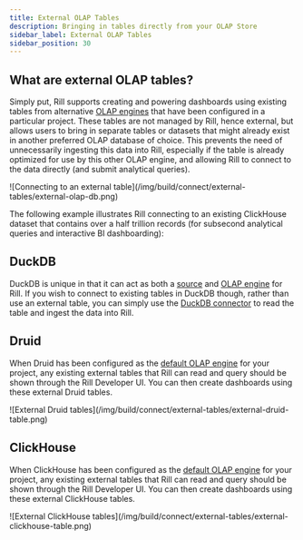```yaml
---
title: External OLAP Tables
description: Bringing in tables directly from your OLAP Store
sidebar_label: External OLAP Tables
sidebar_position: 30
---
```



## What are external OLAP tables?

Simply put, Rill supports creating and powering dashboards using existing tables from alternative [OLAP engines](../../reference/olap-engines/olap-engines.md) that have been configured in a particular project. These tables are not managed by Rill, hence external, but allows users to bring in separate tables or datasets that might already exist in another preferred OLAP database of choice. This prevents the need of unnecessarily ingesting this data into Rill, especially if the table is already optimized for use by this other OLAP engine, and allowing Rill to connect to the data directly (and submit analytical queries).

<div className="center-content">
![Connecting to an external table](/img/build/connect/external-tables/external-olap-db.png)
</div>

The following example illustrates Rill connecting to an existing ClickHouse dataset that contains over a half trillion records (for subsecond analytical queries and interactive BI dashboarding):

<div className="center-content">
<TwitterEmbed tweetId="1755363204736463138" />
</div>

## DuckDB

DuckDB is unique in that it can act as both a [source](../../reference/connectors/motherduck.md) and [OLAP engine](../../reference/olap-engines/duckdb.md) for Rill. If you wish to connect to existing tables in DuckDB though, rather than use an external table, you can simply use the [DuckDB connector](../../reference/connectors/motherduck.md#connecting-to-duckdb) to read the table and ingest the data into Rill. 

## Druid

When Druid has been configured as the [default OLAP engine](../../reference/project-files/rill-yaml.md#configuring-the-default-olap-engine) for your project, any existing external tables that Rill can read and query should be shown through the Rill Developer UI. You can then create dashboards using these external Druid tables.

<div className="center-content">
![External Druid tables](/img/build/connect/external-tables/external-druid-table.png)
</div>

## ClickHouse

When ClickHouse has been configured as the [default OLAP engine](../../reference/project-files/rill-yaml.md#configuring-the-default-olap-engine) for your project, any existing external tables that Rill can read and query should be shown through the Rill Developer UI. You can then create dashboards using these external ClickHouse tables.

<div className="center-content">
![External ClickHouse tables](/img/build/connect/external-tables/external-clickhouse-table.png)
</div>